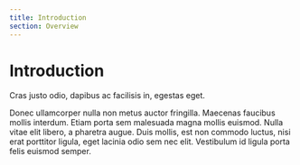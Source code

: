 ```yaml
---
title: Introduction
section: Overview
---
```


# Introduction

Cras justo odio, dapibus ac facilisis in, egestas eget.&#x20;

Donec ullamcorper nulla non metus auctor fringilla. Maecenas faucibus mollis interdum. Etiam porta sem malesuada magna mollis euismod. Nulla vitae elit libero, a pharetra augue. Duis mollis, est non commodo luctus, nisi erat porttitor ligula, eget lacinia odio sem nec elit. Vestibulum id ligula porta felis euismod semper.
